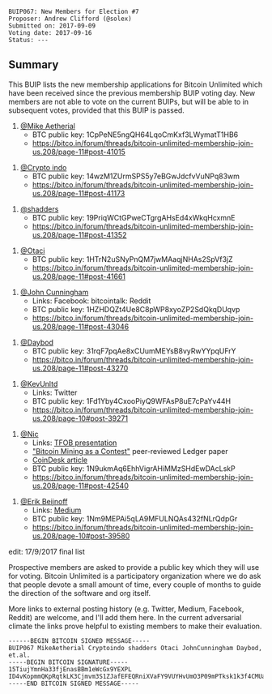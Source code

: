 <pre>
BUIP067: New Members for Election #7
Proposer: Andrew Clifford (@solex)
Submitted on: 2017-09-09
Voting date: 2017-09-16
Status: ---
</pre>

==Summary==

This BUIP lists the new membership applications for Bitcoin Unlimited which have been received since the previous membership BUIP voting day. New members are not able to vote on the current BUIPs, but will be able to in subsequent votes, provided that this BUIP is passed.

# [[https://bitco.in/forum/members/3108/|@Mike Aetherial]]
#* BTC public key: 1CpPeNE5ngQH64LqoCmKxf3LWymatT1HB6
#* https://bitco.in/forum/threads/bitcoin-unlimited-membership-join-us.208/page-11#post-41015

# [[https://bitco.in/forum/members/3152/|@Crypto indo]]
#* BTC public key: 14wzM1ZUrmSPS5y7eBGwJdcfvVuNPq83wm
#* https://bitco.in/forum/threads/bitcoin-unlimited-membership-join-us.208/page-11#post-41173

# [[https://bitco.in/forum/members/3192/|@shadders]]
#* BTC public key: 19PriqWCtGPweCTgrgAHsEd4xWkqHcxmnE
#* https://bitco.in/forum/threads/bitcoin-unlimited-membership-join-us.208/page-11#post-41352

# [[https://bitco.in/forum/members/3262/|@Otaci]]
#* BTC public key: 1HTrN2uSNyPnQM7jwMAaqjNHAs2SpVf3jZ
#* https://bitco.in/forum/threads/bitcoin-unlimited-membership-join-us.208/page-11#post-41661

# [[https://bitco.in/forum/members/2504/|@John Cunningham]]
#* Links: Facebook: bitcointalk: Reddit
#* BTC public key: 1HZHDQZt4Ue8C8pWP8xyoZP2SdQkqDUqvp
#* https://bitco.in/forum/threads/bitcoin-unlimited-membership-join-us.208/page-11#post-43046

# [[https://bitco.in/forum/members/3566/|@Daybod]]
#* BTC public key: 31rqF7pqAe8xCUumMEYsB8vyRwYYpqUFrY
#* https://bitco.in/forum/threads/bitcoin-unlimited-membership-join-us.208/page-11#post-43270

# [[https://bitco.in/forum/members/2766/|@KevUnltd]]
#* Links: Twitter
#* BTC public key: 1Fd1Yby4CxooPiyQ9WFAsP8uE7cPaYv44H
#* https://bitco.in/forum/threads/bitcoin-unlimited-membership-join-us.208/page-10#post-39271

# [[https://bitco.in/forum/members/2766/|@Nic]]
#* Links: [[https://youtu.be/_VANRj3WpdY|TFOB presentation]]
#* [[http://www.ledgerjournal.org/ojs/index.php/ledger/article/view/96|"Bitcoin Mining as a Contest"]] peer-reviewed Ledger paper
#* [[https://www.coindesk.com/monopoly-resistant-mining-paper-claims-bitcoin-centralization-fears-overblown/|CoinDesk article]]
#* BTC public key: 1N9ukmAq6EhhVigrAHiMMzSHdEwDAcLskP
#* https://bitco.in/forum/threads/bitcoin-unlimited-membership-join-us.208/page-11#post-42540

# [[https://bitco.in/forum/members/2821/|@Erik Beijnoff]]
#* Links: [[https://medium.com/@john.s.millibit|Medium]]
#* BTC public key: 1Nm9MEPAi5qLA9MFULNQAs432fNLrQdpGr
#* https://bitco.in/forum/threads/bitcoin-unlimited-membership-join-us.208/page-10#post-39580

edit: 17/9/2017 final list

Prospective members are asked to provide a public key which they will use for voting. Bitcoin Unlimited is a participatory organization where we do ask that people devote a small amount of time, every couple of months to guide the direction of the software and org itself.

More links to external posting history (e.g. Twitter, Medium, Facebook, Reddit) are welcome, and I'll add them here. In the current adversarial climate the links prove helpful to existing members to make their evaluation.

<pre>
------BEGIN BITCOIN SIGNED MESSAGE-----
BUIP067 MikeAetherial Cryptoindo shadders Otaci JohnCunningham Daybod, et.al.
-----BEGIN BITCOIN SIGNATURE-----
15TiujYmnHa33fjEnasBBm1eWcGx9YEXPL
ID4vKopmmQKpRqtkLK3Cjmvm3S1ZJafEFEQRniXVaFY9VUYHvUmO3P09mPTksk1k3f4CMUaRv+Iy3VAy3pO/oBY=
-----END BITCOIN SIGNED MESSAGE-----
</pre>
